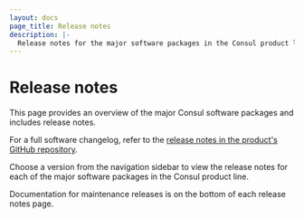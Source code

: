 ```yaml
---
layout: docs
page_title: Release notes
description: |-
  Release notes for the major software packages in the Consul product line.
---
```


# Release notes

This page provides an overview of the major Consul software packages and includes release notes.

For a full software changelog, refer to the [release notes in the product's GitHub repository](https://github.com/hashicorp/consul/releases).

Choose a version from the navigation sidebar to view the release notes for each of the major software packages in the Consul product line.

Documentation for maintenance releases is on the bottom of each release notes page.
